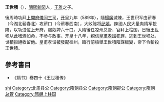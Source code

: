 '''王世積'''（{{bd|?||?|}}），[[闡熙郡|闡熙]][[新囶|新囶]]人，[[王雅_(北周)|王雅]]之子。

後周時功拜[[上開府儀同三司|上開府儀同三司]]，[[开皇|开皇]]九年（589年），隨[[楊廣|楊廣]]滅陳，王世积军由蕲春（今湖北蕲春北）攻蕲口（今蕲春西南），大败陈将[[纪填|纪填]]，陳國人民大量向隋军投降，以功进位上开府，赐奴婢六十口。入隋後任凉州总管，官拜上柱国，日後王世积从此嗜酒如命，不参与政事。开皇十八年，親信[[皇甫孝諧|皇甫孝諧]]犯罪，逃到王世积处，世積拒絕收留他。皇甫孝谐被發配桂州，臨行前檢舉王世積陰謀叛變，帝下令斬殺王世積。

==參考書目==
*《隋书》卷四十《王世積传》

{{DEFAULTSORT:Wang}}
[[Category:王姓|shi]]
[[Category:北周县公|Category:北周县公]]
[[Category:隋朝县公|Category:隋朝县公]]
[[Category:隋朝郡公|Category:隋朝郡公]]
[[Category:隋朝总管|Category:隋朝总管]]
[[Category:隋朝上柱国|Category:隋朝上柱国]]
{{隋朝人小作品}}